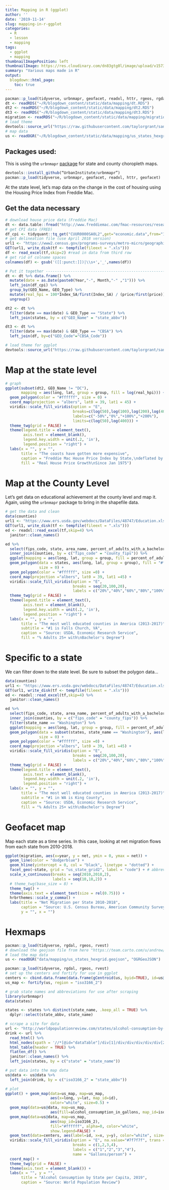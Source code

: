 ```yaml
---
title: Mapping in R (ggplot)
author: ''
date: '2019-11-14'
slug: mapping-in-r-ggplot
categories:
  - R
  - lesson
  - mapping
tags:
  - ggplot
  - mapping
thumbnailImagePosition: left
thumbnailImage: https://res.cloudinary.com/dn83gtg0l/image/upload/v1573751968/old-map.png
summary: "Various maps made in R"
output:
  blogdown::html_page:
    toc: true
---
```


```r
pacman::p_load(tidyverse, urbnmapr, geofacet, readxl, httr, rgeos, rgdal, rvest)
dt <- readRDS("~/R/blogdown_content/static/data/mapping/dt.RDS")
dt2 <- readRDS("~/R/blogdown_content/static/data/mapping/dt2.RDS")
dt3 <- readRDS("~/R/blogdown_content/static/data/mapping/dt3.RDS")
migration <- readRDS("~/R/blogdown_content/static/data/mapping/migration.RDS")
# load theme
devtools::source_url("https://raw.githubusercontent.com/taylorgrant/sandbox/master/theme_twg.R")
# map data 
us <- readOGR("~/R/blogdown_content/static/data/mapping/us_states_hexgrid.geojson", "OGRGeoJSON")
```

## Packages used:
This is using the `urbnmapr` [package](https://medium.com/@urban_institute/how-to-create-state-and-county-maps-easily-in-r-577d29300bb2){target="_blank"} for state and county choropleth maps. 

```r
devtools::install_github(“UrbanInstitute/urbnmapr”)
pacman::p_load(tidyverse, urbnmapr, geofacet, readxl, httr, geofacet)
```

At the state level, let's map data on the change in the cost of housing using the Housing Price Index from Freddie Mac. 

## Get the data necessary
```r
# download house price data (Freddie Mac)
dt <- data.table::fread("http://www.freddiemac.com/fmac-resources/research/docs/fmhpi_master_file.csv")
# get CPI data (FRED)
df_cpi <- tidyquant::tq_get("CUUR0000SA0L2",get="economic.data",from="1975-01-01")
# get delineation file (use April 2018 version)
url1 <- "https://www2.census.gov/programs-surveys/metro-micro/geographies/reference-files/2018/delineation-files/list1.xls"
GET(url1, write_disk(tf <- tempfile(fileext = ".xls")))
df <- read_excel(tf,skip=2) #read in data from third row
# get rid of colname spaces
colnames(df) <- gsub('([[:punct:]])|\\s+','_',names(df))

# Put it together ---------------------------------------------------------
dt <- dt %>% data.frame() %>%
  mutate(date = as.Date(paste0(Year,"-", Month,"-" ,"1"))) %>% 
  left_join(df_cpi) %>% 
  group_by(GEO_Name, GEO_Type) %>%
  mutate(real_hpi = 100*Index_SA/first(Index_SA) / (price/first(price))) %>% # create real house price index
  ungroup()

dt2 <- dt %>%
  filter(date == max(date) & GEO_Type == "State") %>% 
  left_join(states, by = c("GEO_Name" = "state_abbv"))

dt3 <- dt %>% 
  filter(date == max(date) & GEO_Type == "CBSA") %>%
  left_join(df, by=c("GEO_Code"="CBSA_Code"))

# load theme for ggplot 
devtools::source_url("https://raw.githubusercontent.com/taylorgrant/sandbox/master/theme_twg.R")
```

# Map at the state level 

```r
# graph 
ggplot(subset(dt2, GEO_Name != "DC"), 
       mapping = aes(long, lat, group = group, fill = log(real_hpi))) + 
  geom_polygon(color = "#ffffff", size = 0) + 
  coord_map(projection = "albers", lat0 = 39, lat1 = 45) +
  viridis::scale_fill_viridis(option = "E",
                              breaks=c(log(50),log(100),log(200),log(400)),
                              labels=c("-50%","0%","+100%","+200%"),
                              limits=c(log(50),log(400))) + 
  theme_twg(grid = FALSE) + 
  theme(legend.title = element_text(),
        axis.text = element_blank(),
        legend.key.width = unit(.2, 'in'),
        legend.position = "right") +
  labs(x = "", y = "",
       title = "The coasts have gotten more expensive",
       caption = "Freddie Mac House Price Index by State,\ndeflated by US BLS, Consumer Price Index",
       fill = "Real House Price Growth\nSince Jan 1975")  

```

# Map at the County Level

Let's get data on educational achievement at the county level and map it. Again, using the `urbnmapr` package to bring in the shapefile data. 
```r
# get the data and clean 
data(counties)
url1 <- "https://www.ers.usda.gov/webdocs/DataFiles/48747/Education.xls?v=1754.5"
GET(url1, write_disk(tf <- tempfile(fileext = ".xls")))
ed <- readxl::read_excel(tf,skip=4) %>%
  janitor::clean_names()

ed %>% 
  select(fips_code, state, area_name, percent_of_adults_with_a_bachelors_degree_or_higher_2013_17) %>%
  inner_join(counties, by = c("fips_code" = "county_fips")) %>%
  ggplot(mapping = aes(long, lat, group = group, fill = percent_of_adults_with_a_bachelors_degree_or_higher_2013_17)) +
  geom_polygon(data = states, aes(long, lat, group = group), fill = "#f0f0f5", color = "white",
               size = 0) + 
  geom_polygon(color = "#ffffff", size =0) +
  coord_map(projection ="albers", lat0 = 39, lat1 =45) + 
  viridis::scale_fill_viridis(option = "E",
                              breaks = seq(20,100,20),
                              labels = c("20%","40%","60%","80%","100%")) +
  theme_twg(grid = FALSE) + 
  theme(legend.title = element_text(),
        axis.text = element_blank(),
        legend.key.width = unit(.2, 'in'),
        legend.position = "right") +
  labs(x = "", y = "",
       title = "The most well educated counties in America (2013-2017)",
       subtitle = "#1 is Falls Church, VA",
       caption = "Source: USDA, Economic Research Service",
       fill = "% Adults 25+ with\nBachelor's Degree") 
```

# Specific to a state

We can filter down to the state level. Be sure to subset the polygon data... 

```r
data(counties)
url1 <- "https://www.ers.usda.gov/webdocs/DataFiles/48747/Education.xls?v=1754.5"
GET(url1, write_disk(tf <- tempfile(fileext = ".xls")))
ed <- readxl::read_excel(tf,skip=4) %>%
  janitor::clean_names()

ed %>% 
  select(fips_code, state, area_name, percent_of_adults_with_a_bachelors_degree_or_higher_2013_17) %>%
  inner_join(counties, by = c("fips_code" = "county_fips")) %>%
  filter(state_name == "Washington") %>%
  ggplot(mapping = aes(long, lat, group = group, fill = percent_of_adults_with_a_bachelors_degree_or_higher_2013_17)) +
  geom_polygon(data = subset(states, state_name == "Washington"), aes(long, lat, group = group), fill = "#f0f0f5", color = "white",
               size = 0) + 
  geom_polygon(color = "#ffffff", size =0) +
  coord_map(projection ="albers", lat0 = 39, lat1 =45) + 
  viridis::scale_fill_viridis(option = "E",
                              breaks = seq(20,100,20),
                              labels = c("20%","40%","60%","80%","100%")) +
  theme_twg(grid = FALSE) + 
  theme(legend.title = element_text(),
        axis.text = element_blank(),
        legend.key.width = unit(.2, 'in'),
        legend.position = "right") +
  labs(x = "", y = "",
       title = "The most well educated counties in America (2013-2017)",
       subtitle = "#1 in WA is King County",
       caption = "Source: USDA, Economic Research Service",
       fill = "% Adults 25+ with\nBachelor's Degree") 
```

# Geofacet map

Map each state as a time series. In this case, looking at net migration flows from each state from 2010-2018. 

```r
ggplot(migration, aes(x=year, y = net, ymin = 0, ymax = net)) +
  geom_line(color = "dodgerblue") +
  geom_hline(yintercept = 0, col = "black", linetype = "dotted") +
  facet_geo(~state, grid = "us_state_grid2", label = "code") + # abbrevation rather than name
  scale_x_continuous(breaks = seq(2010,2018,2),
                     labels = seq(10,18,2)) +
  # theme_twg(base_size = 8) + 
  theme_twg() + 
  theme(axis.text = element_text(size = rel(0.75))) +
  hrbrthemes::scale_y_comma() + 
  labs(title = "Net Migration per State 2010-2018",
       caption = "Source: U.S. Census Bureau, American Community Survey",
       y = "", x = "")
```

# Hexmaps 

```r
pacman::p_load(tidyverse, rgdal, rgeos, rvest)
# download the geojson file from here "https://team.carto.com/u/andrew/tables/andrew.us_states_hexgrid/public/map"
# load the map data 
us <- readOGR("data/mapping/us_states_hexgrid.geojson", "OGRGeoJSON")
```

```r
pacman::p_load(tidyverse, rgdal, rgeos, rvest)
# set up the centers and fortify for use in ggplot
centers <- cbind.data.frame(data.frame(gCentroid(us, byid=TRUE), id=us@data$iso3166_2))
us_map <- fortify(us, region = "iso3166_2")

# grab state names and abbreviations for use after scraping 
library(urbnmapr)
data(states)

states <- states %>% distinct(state_name, .keep_all = TRUE) %>% 
  dplyr::select(state_abbv, state_name)

# scrape a site for data 
url <- "http://worldpopulationreview.com/states/alcohol-consumption-by-state/"
drink <- url %>%
  read_html() %>%
  html_nodes(xpath = '//*[@id="dataTable"]/div[1]/div/div/div/div/div[2]/table') %>%
  html_table(header = TRUE) %>% 
  flatten_df() %>% 
  janitor::clean_names() %>% 
  left_join(states, by = c("state" = "state_name"))

# put data into the map data 
us@data <- us@data %>% 
  left_join(drink, by = c("iso3166_2" = "state_abbv"))

# plot 
ggplot() + geom_map(data=us_map, map=us_map,
                    aes(x=long, y=lat, map_id=id),
                    color="white", size=0.5) +
  geom_map(data=us@data, map=us_map,
                    aes(fill=alcohol_consumption_in_gallons, map_id=iso3166_2)) +
  geom_map(data=us@data, map=us_map,
                    aes(map_id=iso3166_2),
                    fill="#ffffff", alpha=0, color="white",
                    show.legend=FALSE) +
  geom_text(data=centers, aes(label=id, x=x, y=y), color="white", size=3) +
  viridis::scale_fill_viridis(option = "E", na.value="#7f7f7f", trans = "log",
                              breaks = c(1,2,3,4),
                              labels = c("1","2","3","4"),
                              name = "Gallons/person") + 
  coord_map() + 
  theme_twg(grid = FALSE) + 
  theme(axis.text = element_blank()) + 
  labs(x = "", y = "",
       title = "Alcohol Consumption by State per Capita, 2019",
       caption = "Source: World Population Review")
```